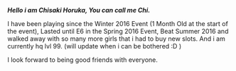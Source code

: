'''''Hello i am Chisaki Horuka, You can call me Chi. '''''

I have been playing since the Winter 2016 Event (1 Month Old at the start of the event), Lasted until E6 in the Spring 2016 Event, Beat Summer 2016 and walked away with so many more girls that i had to buy new slots. And i am currently hq lvl 99. (will update when i can be bothered :D )

I look forward to being good friends with everyone.